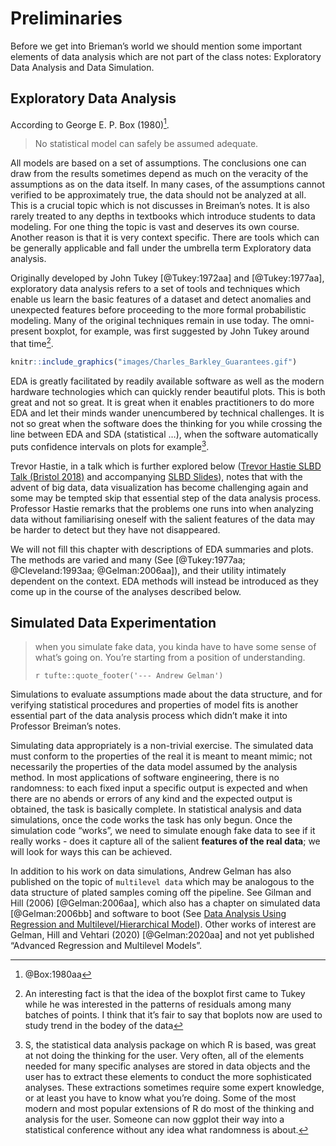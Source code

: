 # Preliminaries {#preliminaries}

Before we get into Brieman's world we should mention some
important elements of data analysis  which are not part of the class notes:
Exploratory Data Analysis  and Data Simulation.


## Exploratory Data Analysis {#eda}

<!--
> Measure 7 times, cut once.  
>
>`r tufte::quote_footer('--- Russian saying')`
-->


<!--
> Verify all assumptions.
> Look before, and after, you transform.
> When you transform, verify!
>
>`r tufte::quote_footer('--- Uncommon Sense')`
-->

According to George E. P. Box (1980)^[@Box:1980aa].  

> No statistical model can safely be assumed adequate.
>

All models are based on a set of assumptions.  The conclusions one can draw
from the results sometimes depend as much on the veracity of the
assumptions as on the data itself.  In many cases, of the assumptions
cannot verified to be approximately true, the data should not be analyzed at all.
This is a crucial topic which is not discusses in Breiman's notes.
It is also rarely treated to any depths in textbooks which introduce students to
data modeling.  For one thing the topic is vast and deserves its own
course.  Another reason is that it is very context specific.  There
are tools which can be generally applicable and fall under the umbrella
term Exploratory data analysis.

Originally developed by John Tukey [@Tukey:1972aa] and [@Tukey:1977aa],
exploratory data analysis  refers to a set of tools and techniques which enable us 
learn the basic features of a dataset and detect anomalies and unexpected features
before proceeding to the more formal probabilistic modeling.  Many of the 
original techniques remain in use today.   The omni-present boxplot, for example,
was first suggested by John Tukey around that time^[
An interesting fact is that the idea of the boxplot first came
to Tukey while he was interested in the patterns of residuals among many
batches of points.  I think that it's fair to say that boplots now are used 
to study trend in the bodey of the data].


```r

knitr::include_graphics("images/Charles_Barkley_Guarantees.gif")

```

EDA is greatly facilitated by readily available software as well as the modern
hardware technologies which can  quickly  render beautiful plots.  This is
both great and not so great.  It is great when it enables practitioners
to do more EDA and let their minds wander unencumbered by technical
challenges.  It is not so great when the software does the thinking for you
while crossing the line between EDA and SDA (statistical ...), when the
software automatically puts confidence intervals on plots for example^[
S, the statistical data analysis package on which R is based, was great
at not doing the thinking for the user.  Very often, all of the elements
needed for many specific analyses are stored in data objects and the user 
has to extract these elements to conduct the more sophisticated analyses.
These extractions sometimes require some expert knowledge, or  at least you 
have to know what you're doing.  Some of the most modern and most popular
extensions of R do most of the thinking and analysis for the user.
Someone can now ggplot their way into a statistical conference without any
idea what randomness is about.]. 

Trevor Hastie, in a talk which is further explored below
([Trevor Hastie SLBD Talk (Bristol 2018)](https://www.youtube.com/watch?v=0EWJZIC4JxA)
and accompanying 
[SLBD Slides](https://bristol.ac.uk/media-library/sites/jean-golding-institute/documents/Statistical%20learning%20with%20big%20data.compressed.pdf)),
notes that with the advent of big data, data visualization has 
become challenging again and some may be tempted skip that essential
step of the data analysis process.  Professor Hastie remarks that
the problems one runs into when analyzing data without
familiarising oneself with the salient features of the data may be
harder to detect but they have not disappeared.


We will not fill this chapter with descriptions of EDA summaries and plots.
The methods are varied and many 
(See [@Tukey:1977aa; @Cleveland:1993aa; @Gelman:2006aa]),
and their utility intimately dependent on the context.
EDA methods will instead be introduced as
they come up in the course of the analyses described below.

<!-- 
I do want to say a bit about `the boxplot` as it is so widely used, here and
elsewhere.

## The boxplot 

The invention of the box-plot as we know it today is widely attributed to
John Tukey, but Nicholas Cox points out that  the idea of
comparing distributions by plotting quantiles  of distributions side
by side predates Tukey's work by some 40 years (Cox (2009) [@Cox:2009aa])
and  Crowe (1933) [@Crowe:1933aa]).

Here is an inrtersting bit about the box-plot.  My PhD advisor,
David Brillinger, who did his PhD under Tukey's supervison, once
remarked that:

> John Tukey never indented the box-plot as a way to 
> compare the shape or locations of distributions;
> John's focus at the time was the occurrence of outliers.


-->


## Simulated Data Experimentation

> when you simulate fake data, you kinda have to have some sense 
> of what’s going on. You’re starting from a position of understanding.
>
>`r tufte::quote_footer('--- Andrew Gelman')`


Simulations to evaluate assumptions made about the data structure,
and for verifying statistical procedures and properties of model fits
is another essential part of the data analysis process which didn't make it 
into Professor Breiman's notes.

<!--

[Andrew Gelman](https://stat.columbia.edu/~gelman/) is nuts about
fake-data simulation and can't stop blogging about it:

* [Yes, I really really really like fake-data simulation, and I can’t stop talking about it.](https://statmodeling.stat.columbia.edu/2019/03/23/yes-i-really-really-really-like-fake-data-simulation-and-i-cant-stop-talking-about-it/) 
* [Simulated-data experimentation: Why does it work so well?](https://statmodeling.stat.columbia.edu/2021/02/19/fake-data-simulation-why-does-it-work-so-well/) 
* [Why I like hypothesis testing (it’s another way to say “fake-data simulation”)](https://statmodeling.stat.columbia.edu/2023/12/10/why-i-like-hypothesis-testing-its-another-way-to-say-fake-data-simulation/) 
* [Simulation to understand measurement error in regression](https://statmodeling.substack.com/p/simulation-to-understand-measurement) - to appear

* [the power of fake data simulations](https://michaeldewittjr.com/programming/2018-09-24-the-power-of-fake-data-simulations/) - this blog, with code, is
a replication of what Andrew Gelman has already posted -
[Multilevel data collection and analysis for weight training (with R code)](https://statmodeling.stat.columbia.edu/2018/09/22/38708/).  

-->

Simulating data appropriately is a non-trivial exercise.
The simulated data must conform to the properties of the
real it is meant to meant mimic; not necessarily the properties
of the data model assumed by the analysis method.
In most applications of software engineering, there is no randomness:
to each fixed input a specific
output is expected and when there are no abends or errors
of any kind and the expected output is obtained,  the task is basically complete.
In statistical analysis and data simulations, once the code works the task
has only begun.  Once the simulation code "works", we need to simulate
enough fake data to see if it really works - does it capture all of the
salient **features of the real data**; we will look for ways this
can be achieved.   

In addition to his work on data simulations, Andrew Gelman has also
published on the topic of `multilevel data` which may be
analogous to the data structure of plated samples coming off the pipeline.
See Gilman and Hill (2006) [@Gelman:2006aa], which also has a chapter
on simulated data [@Gelman:2006bb] and software to boot
(See [Data Analysis Using Regression and Multilevel/Hierarchical Model](https://stat.columbia.edu/~gelman/arm/)).
Other works of interest are Gelman, Hill and Vehtari (2020) [@Gelman:2020aa] and
not yet published "Advanced Regression and Multilevel Models".


